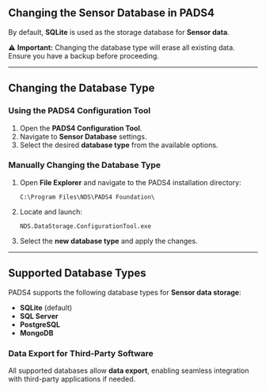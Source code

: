 ## **Changing the Sensor Database in PADS4**  

By default, **SQLite** is used as the storage database for **Sensor data**.  

⚠ **Important:** Changing the database type will erase all existing data. Ensure you have a backup before proceeding.  

---

## **Changing the Database Type**  

### **Using the PADS4 Configuration Tool**  
1. Open the **PADS4 Configuration Tool**.  
2. Navigate to **Sensor Database** settings.  
3. Select the desired **database type** from the available options.  

### **Manually Changing the Database Type**  
1. Open **File Explorer** and navigate to the PADS4 installation directory:  
   ```  
   C:\Program Files\NDS\PADS4 Foundation\  
   ```  
2. Locate and launch:  
   ```  
   NDS.DataStorage.ConfigurationTool.exe  
   ```  
3. Select the **new database type** and apply the changes.  

---

## **Supported Database Types**  

PADS4 supports the following database types for **Sensor data storage**:  
- **SQLite** (default)  
- **SQL Server**  
- **PostgreSQL**  
- **MongoDB**  

### **Data Export for Third-Party Software**  
All supported databases allow **data export**, enabling seamless integration with third-party applications if needed.  
